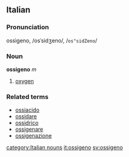 ==Italian==
===Pronunciation===
ossìgeno, /osˈsidʒeno/, /<tt>os"sidZeno</tt>/
===Noun===
'''ossigeno''' ''m''

#[[oxygen]]

===Related terms===
*[[ossiacido]]
*[[ossidare]]
*[[ossidrico]]
*[[ossigenare]]
*[[ossigenazione]]
[[category:Italian nouns]]
[[it:ossigeno]]
[[sv:ossigeno]]